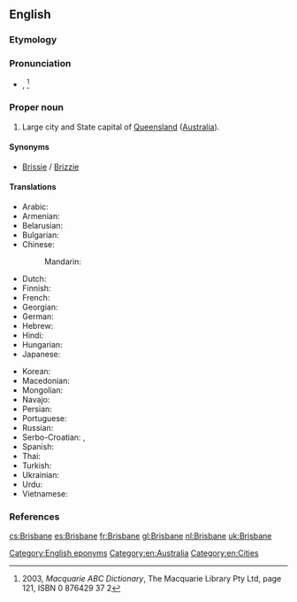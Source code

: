 ==English==
{{wikipedia}}
===Etymology===
{{rfe}}

===Pronunciation===
* {{IPA|/ˈbɹɪzbən/}}, {{X-SAMPA|/"br\Izb@n/}} <ref>2003, ''Macquarie ABC Dictionary'', The Macquarie Library Pty Ltd, page 121, ISBN 0 876429 37 2</ref>

===Proper noun===
{{en-proper noun}}

# Large city and State capital of [[Queensland]] ([[Australia]]).

====Synonyms====
* {{sense|Australian city}} [[Brissie]] / [[Brizzie]] {{qualifier|informal}}

====Translations====
{{trans-top|Capital of Queensland, Australia}}
* Arabic: {{t|ar|بريزبين|m|tr=briizbin}}
* Armenian: {{t|hy|Բրիսբեն|sc=Armn}}
* Belarusian: {{t|be|Брысбен|m|tr=Brýsben}}
* Bulgarian: {{t|bg|Бризбейн|m|tr=Brízbejn}}
* Chinese:
*: Mandarin: {{t|cmn|布里斯班|tr=Bùlǐsībān|sc=Hani}}
* Dutch: {{t+|nl|Brisbane}}
* Finnish: {{t|fi|Brisbane}}
* French: {{t+|fr|Brisbane|m}}
* Georgian: {{t|ka|ბრიზბენი|tr=brizbeni|sc=Geor}}
* German: {{t|de|Brisbane|n}}
* Hebrew: {{t|he|בריזביין}}
* Hindi: {{t|hi|ब्रिस्बेन|tr=brisben}}
* Hungarian: {{t|hu|Brisbane}}
* Japanese: {{t|ja|ブリスベン|tr=Burisuben}}
{{trans-mid}}
* Korean: {{t|ko|브리즈번|tr=Beurijeubeon|sc=Hang}}
* Macedonian: {{t|mk|Бризбејн|m|tr=Brízbejn}}
* Mongolian: {{t|mn|Брисбэн|tr=Brísben|sc=Cyrl}}
* Navajo: {{t|nv|Biisbané}}
* Persian: {{t|fa|بریزبن}}
* Portuguese: {{t|pt|Brisbane|m}}
* Russian: {{t+|ru|Брисбен|m|tr=Brísbɛn}}
* Serbo-Croatian: {{t|sh|Бризбејн|m|sc=Cyrl}}, {{t|sh|Brisbane|m}}
* Spanish: {{t+|es|Brisbane|m}}
* Thai: {{t|th|บริสเบน|tr=brìtbayn}}
* Turkish: {{t|tr|Brisbane}}
* Ukrainian: {{t|uk|Брісбен|m|tr=Brísben}}
* Urdu: {{t|ur|برسبین|tr=brisben}}
* Vietnamese: {{t|vi|Brisbane}}
{{trans-bottom}}

===References===
<references/>

[[Category:English eponyms]]
[[Category:en:Australia]]
[[Category:en:Cities]]

[[cs:Brisbane]]
[[es:Brisbane]]
[[fr:Brisbane]]
[[gl:Brisbane]]
[[nl:Brisbane]]
[[uk:Brisbane]]